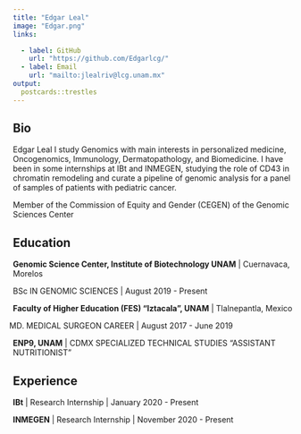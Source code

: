 ```yaml
---
title: "Edgar Leal"
image: "Edgar.png"
links:

  - label: GitHub
    url: "https://github.com/Edgarlcg/"
  - label: Email
    url: "mailto:jlealriv@lcg.unam.mx"
output:
  postcards::trestles
---
```

 
## Bio

Edgar Leal 
I study Genomics with main interests in personalized medicine, Oncogenomics, Immunology, Dermatopathology, and Biomedicine. I have been in some internships at IBt and INMEGEN, studying the role of CD43 in chromatin remodeling and curate a pipeline of genomic analysis for a panel of samples of patients with pediatric cancer.

Member of the Commission of  Equity and Gender (CEGEN) of the Genomic Sciences Center


## Education

**Genomic Science Center, Institute of Biotechnology UNAM** | Cuernavaca, Morelos

BSc IN GENOMIC SCIENCES   | August 2019 - Present

**Faculty of Higher Education (FES) “Iztacala”, UNAM** | Tlalnepantla, Mexico

MD. MEDICAL SURGEON CAREER | August 2017 - June 2019

**ENP9, UNAM** | CDMX
SPECIALIZED TECHNICAL STUDIES “ASSISTANT NUTRITIONIST”

## Experience

**IBt** | Research Internship | January 2020 - Present

**INMEGEN** | Research Internship | November 2020 - Present
